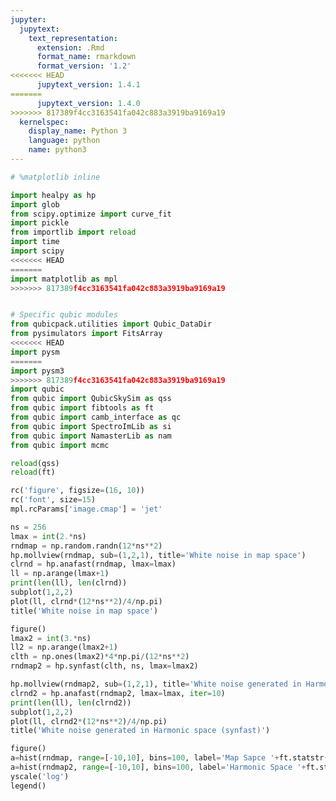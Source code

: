 ```yaml
---
jupyter:
  jupytext:
    text_representation:
      extension: .Rmd
      format_name: rmarkdown
      format_version: '1.2'
<<<<<<< HEAD
      jupytext_version: 1.4.1
=======
      jupytext_version: 1.4.0
>>>>>>> 817389f4cc3163541fa042c883a3919ba9169a19
  kernelspec:
    display_name: Python 3
    language: python
    name: python3
---
```


```python
# %matplotlib inline

import healpy as hp
import glob
from scipy.optimize import curve_fit
import pickle
from importlib import reload
import time
import scipy
<<<<<<< HEAD
=======
import matplotlib as mpl
>>>>>>> 817389f4cc3163541fa042c883a3919ba9169a19


# Specific qubic modules
from qubicpack.utilities import Qubic_DataDir
from pysimulators import FitsArray
<<<<<<< HEAD
import pysm
=======
import pysm3
>>>>>>> 817389f4cc3163541fa042c883a3919ba9169a19
import qubic
from qubic import QubicSkySim as qss
from qubic import fibtools as ft
from qubic import camb_interface as qc
from qubic import SpectroImLib as si
from qubic import NamasterLib as nam
from qubic import mcmc

reload(qss)
reload(ft)

rc('figure', figsize=(16, 10))
rc('font', size=15)
mpl.rcParams['image.cmap'] = 'jet'
```

```python
ns = 256
lmax = int(2.*ns)
rndmap = np.random.randn(12*ns**2)
hp.mollview(rndmap, sub=(1,2,1), title='White noise in map space')
clrnd = hp.anafast(rndmap, lmax=lmax)
ll = np.arange(lmax+1)
print(len(ll), len(clrnd))
subplot(1,2,2)
plot(ll, clrnd*(12*ns**2)/4/np.pi)
title('White noise in map space')

figure()
lmax2 = int(3.*ns)
ll2 = np.arange(lmax2+1)
clth = np.ones(lmax2)*4*np.pi/(12*ns**2)
rndmap2 = hp.synfast(clth, ns, lmax=lmax2)

hp.mollview(rndmap2, sub=(1,2,1), title='White noise generated in Harmonic space (synfast)')
clrnd2 = hp.anafast(rndmap2, lmax=lmax, iter=10)
print(len(ll), len(clrnd2))
subplot(1,2,2)
plot(ll, clrnd2*(12*ns**2)/4/np.pi)
title('White noise generated in Harmonic space (synfast)')

figure()
a=hist(rndmap, range=[-10,10], bins=100, label='Map Sapce '+ft.statstr(rndmap), alpha=0.3)
a=hist(rndmap2, range=[-10,10], bins=100, label='Harmonic Space '+ft.statstr(rndmap2), alpha=0.3)
yscale('log')
legend()

```

```python

```
